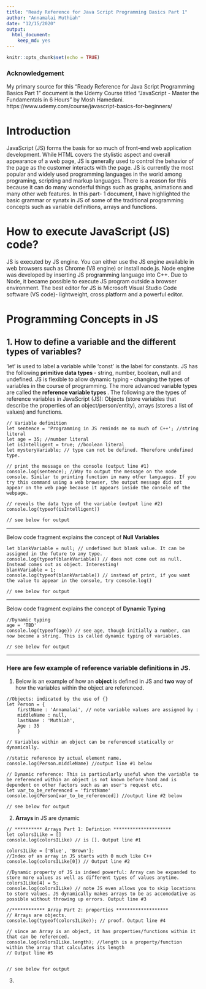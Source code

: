 ---
title: "Ready Reference for Java Script Programming Basics Part 1"
author: "Annamalai Muthiah"
date: "12/15/2020"
output: 
  html_document:
    keep_md: yes
---

```{r setup, include=FALSE}
knitr::opts_chunk$set(echo = TRUE)
```

### Acknowledgement 
My primary source for this "Ready Reference for Java Script Programming Basics Part 1" document is the Udemy Course titled "JavaScript - Master the Fundamentals in 6 Hours" by Mosh Hamedani. https://www.udemy.com/course/javascript-basics-for-beginners/

# Introduction
JavaScript (JS) forms the basis for so much of front-end web application development. While HTML covers the stylistic aspect and overall appearance of a web page, JS is generally used to control the behavior of the page as the customer interacts with the page. JS is currently the most popular and widely used programming languages in the world among programing, scripting and markup languages. There is a reason for this because it can do many wonderful things such as graphs, animations and many other web features. In this part- 1 document, I have highlighted the basic grammar or synatx in JS of some of the traditional programming concepts such as variable definitions, arrays and functions.

# How to execute JavaScript (JS) code? 
JS is executed by JS engine. You can either use the JS engine available in web browsers such as Chrome (V8 engine) or install node.js. Node engine was developed by inserting JS programming language into C++. Due to Node, it became possible to execute JS program outside a browser environment. The best editor for JS is Microsoft Visual Studio Code software (VS code)- lightweight, cross platform and a powerful editor.

# Programming Concepts in JS

## 1. How to define a variable and the different types of variables?
'let' is used to label a variable while 'const' is the label for constants. JS has the following <b> primitive data types </b> - string, number, boolean, null and undefined. JS is flexible to allow dynamic typing - changing the types of variables in the course of programming. The more advanced variable types are called the <b> reference variable types </b>. 
The following are the types of reference variables in JavaScript (JS): Objects (store variables that describe the properties of an object/person/entity), arrays (stores a list of values) and functions. 

```{node}
// Variable definition
let sentence = 'Programming in JS reminds me so much of C++'; //string literal
let age = 35; //number literal
let isIntelligent = true; //boolean literal
let mysteryVariable; // type can not be defined. Therefore undefined type.

// print the message on the console (output line #1)
console.log(sentence); //Way to output the message on the node console. Similar to printing function in many other languages. If you try this command using a web browser, the output message did not appear on the web page because it appears inside the console of the webpage.

// reveals the data type of the variable (output line #2)
console.log(typeof(isIntelligent)) 

// see below for output
```

*****************************************************************************************************************
Below code fragment explains the concept of <b> Null Variables </b>

```{node}
let blankVariable = null; // undefined but blank value. It can be assigned in the future to any type.
console.log(typeof(blankVariable)) // does not come out as null. Instead comes out as object. Interesting!
blankVariable = 1;
console.log(typeof(blankVariable)) // instead of print, if you want the value to appear in the console, try console.log()

// see below for output
```

***************************************************************************************************************
Below code fragment explains the concept of <b> Dynamic Typing </b>

```{node}
//Dynamic typing
age = 'TBD'
console.log(typeof(age)) // see age, though initially a number, can now become a string. This is called dynamic typing of variables.

// see below for output
```

*****************************************************************************************************************
### Here are few example of reference variable definitions in JS.

1. Below is an example of how an <b> object </b> is defined in JS and <b> two  </b> way of how the variables within the object are referenced.

```{node}
//Objects: indicated by the use of {}
let Person = {
    firstName : 'Annamalai', // note variable values are assigned by :
    middleName : null,
    lastName : 'Muthiah',
    Age : 35
    }

// Variables within an object can be referenced statically or dynamically.

//static reference by actual element name. 
console.log(Person.middleName) //output line #1 below

// Dynamic reference: This is particularly useful when the variable to be referenced within an object is not known before hand and is dependent on other factors such as an user's request etc. 
let var_to_be_referenced = 'firstName'
console.log(Person[var_to_be_referenced]) //output line #2 below

// see below for output
```

2. <b> Arrays </b> in JS are dynamic

```{node}
// ********** Arrays Part 1: Defintion ********************* 
let colorsILike = []
console.log(colorsILike) // is []. Output line #1 

colorsILike = ['Blue', 'Brown'];
//Index of an array in JS starts with 0 much like C++
console.log(colorsILike[0]) // Output line #2 

//Dynamic property of JS is indeed powerful: Array can be expanded to store more values as well as different types of values anytime. 
colorsILike[4] = 5;
console.log(colorsILike) // note JS even allows you to skip locations to store values. JS dynamically makes arrays to be as accomodative as possible without throwing up errors. Output line #3

//************ Array Part 2: properties *******************
// Arrays are objects.
console.log(typeof(colorsILike)); // proof. Output line #4

// since an Array is an object, it has properties/functions within it that can be referenced. 
console.log(colorsILike.length); //length is a property/function within the array that calculates its length
// Output line #5


// see below for output
```

3. 











